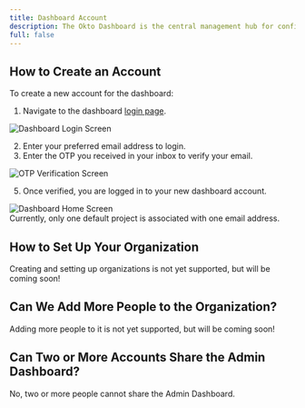 ```yaml
---
title: Dashboard Account
description: The Okto Dashboard is the central management hub for configuring and controlling the okto wallet integration in your application. While the okto wallet integration is done through the Okto SDK, the dashboard provides essential tools for managing your application's wallet features and settings.
full: false
---
```



## How to Create an Account

To create a new account for the dashboard:

1. Navigate to the dashboard [login page](https://dashboard.okto.tech/login).

![Dashboard Login Screen](/images/dashboard-login-screen.png)

2. Enter your preferred email address to login.
3. Enter the OTP you received in your inbox to verify your email.

<div className="max-w-[400px] my-5">
    <img 
        src="/images/dashboard-login-otp.png" 
        alt="OTP Verification Screen" 
        className="w-full rounded-lg shadow-sm"
    />
</div>

5. Once verified, you are logged in to your new dashboard account.

<div className="max-w-[600px] my-5">
    <img 
        src="/images/dashboard-home-screen.png" 
        alt="Dashboard Home Screen" 
        className="w-full rounded-lg shadow-sm"
    />
</div>

<Callout title="Note">
Currently, only one default project is associated with one email address.
</Callout>

## How to Set Up Your Organization

<Callout title="Note">
    Creating and setting up organizations is not yet supported, but will be coming soon!
</Callout>

## Can We Add More People to the Organization?

<Callout title="Note">
    Adding more people to it is not yet supported, but will be coming soon!
</Callout>

## Can Two or More Accounts Share the Admin Dashboard?

No, two or more people cannot share the Admin Dashboard.
